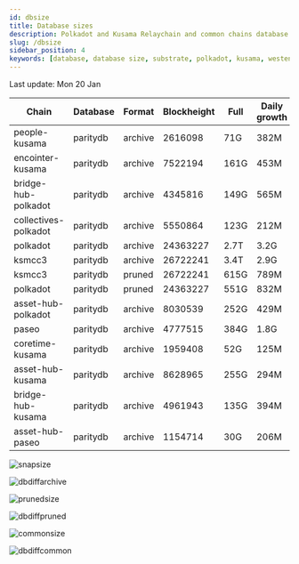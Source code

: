 ```yaml
---
id: dbsize
title: Database sizes
description: Polkadot and Kusama Relaychain and common chains database sizes
slug: /dbsize
sidebar_position: 4
keywords: [database, database size, substrate, polkadot, kusama, westend]
---
```



Last update: Mon 20 Jan

| Chain    | Database   | Format | Blockheight | Full         | Daily growth |
| ------------------------| ----------- | -------- | ------- | ---------- | ----- | 
| people-kusama | paritydb | archive | 2616098 | 71G | 382M |
| encointer-kusama | paritydb | archive | 7522194 | 161G | 453M |
| bridge-hub-polkadot | paritydb | archive | 4345816 | 149G | 565M |
| collectives-polkadot | paritydb | archive | 5550864 | 123G | 212M |
| polkadot | paritydb | archive | 24363227 | 2.7T | 3.2G |
| ksmcc3 | paritydb | archive | 26722241 | 3.4T | 2.9G |
| ksmcc3 | paritydb | pruned | 26722241 | 615G | 789M |
| polkadot | paritydb | pruned | 24363227 | 551G | 832M |
| asset-hub-polkadot | paritydb | archive | 8030539 | 252G | 429M |
| paseo | paritydb | archive | 4777515 | 384G | 1.8G |
| coretime-kusama | paritydb | archive | 1959408 | 52G | 125M |
| asset-hub-kusama | paritydb | archive | 8628965 | 255G | 294M |
| bridge-hub-kusama | paritydb | archive | 4961943 | 135G | 394M |
| asset-hub-paseo | paritydb | archive | 1154714 | 30G | 206M |

![snapsize](/img/archivesize.png)

![dbdiffarchive](/img/dbdiffrelay.png)

![prunedsize](/img/prunedsize.png)

![dbdiffpruned](/img/dbdiffpruned.png)

![commonsize](/img/commonsize.png)

![dbdiffcommon](/img/dbdiffcommon.png)
